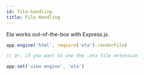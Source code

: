 ```yaml
---
id: file-handling
title: File Handling
---
```



<Hint type="note">
    
Eta works out-of-the-box with Express.js.

```js
app.engine('html', require('eta').renderFile)

// Or, if you want to use the .eta file extension

app.set('view engine', 'eta')

```

</Hint>

<!-- ## Syntax

```js

``` -->
